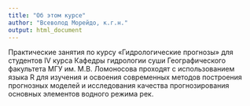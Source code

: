 ```yaml
---
title: "Об этом курсе"
author: "Всеволод Морейдо, к.г.н."
output: html_document
---
```


Практические занятия по курсу «Гидрологические прогнозы» для студентов IV курса Кафедры гидрологии суши Географического факультета МГУ им. М.В. Ломоносова проходят с использованием языка R для изучения и освоения современных методов построения прогнозных моделей и исследования качества прогнозирования основных элементов водного режима рек. 
